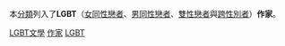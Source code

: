 {{Portal|LGBT|文學}}
{{Commons cat|LGBT writers}}

本[[WP:分類|分類]]列入了'''LGBT'''（[[女同性戀者|女同性戀者]]、[[男同性戀者|男同性戀者]]、[[雙性戀者|雙性戀者]]與[[跨性別者|跨性別者]]）'''作家'''。

[[Category:LGBT文學|]]
[[Category:LGBT藝術家|作家]]
[[Category:各類作家|LGBT]]